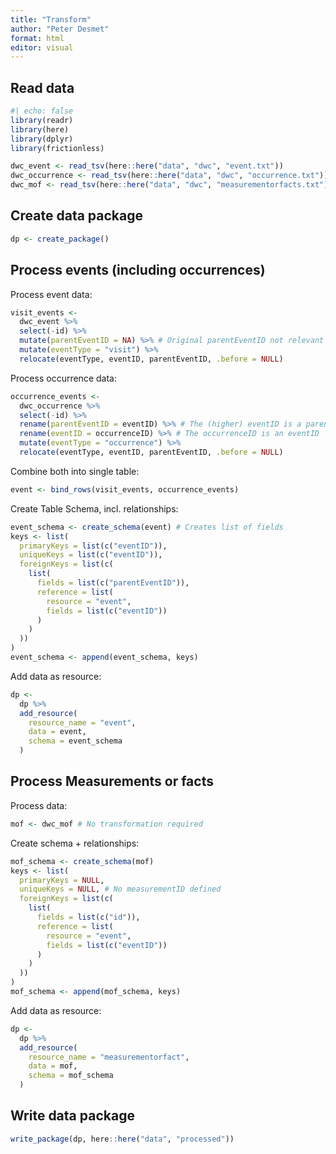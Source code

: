 ```yaml
---
title: "Transform"
author: "Peter Desmet"
format: html
editor: visual
---
```


## Read data

```r
#| echo: false
library(readr)
library(here)
library(dplyr)
library(frictionless)
```

```r
dwc_event <- read_tsv(here::here("data", "dwc", "event.txt"))
dwc_occurrence <- read_tsv(here::here("data", "dwc", "occurrence.txt"))
dwc_mof <- read_tsv(here::here("data", "dwc", "measurementorfacts.txt"))
```

## Create data package

```r
dp <- create_package()
```

## Process events (including occurrences)

Process event data:

```r
visit_events <-
  dwc_event %>%
  select(-id) %>%
  mutate(parentEventID = NA) %>% # Original parentEventID not relevant
  mutate(eventType = "visit") %>%
  relocate(eventType, eventID, parentEventID, .before = NULL)
```

Process occurrence data:

```r
occurrence_events <-
  dwc_occurrence %>%
  select(-id) %>%
  rename(parentEventID = eventID) %>% # The (higher) eventID is a parentEventID
  rename(eventID = occurrenceID) %>% # The occurrenceID is an eventID
  mutate(eventType = "occurrence") %>%
  relocate(eventType, eventID, parentEventID, .before = NULL)
```

Combine both into single table:

```r
event <- bind_rows(visit_events, occurrence_events)
```

Create Table Schema, incl. relationships:

```r
event_schema <- create_schema(event) # Creates list of fields
keys <- list(
  primaryKeys = list(c("eventID")),
  uniqueKeys = list(c("eventID")),
  foreignKeys = list(c(
    list(
      fields = list(c("parentEventID")),
      reference = list(
        resource = "event",
        fields = list(c("eventID"))
      )
    )
  ))
)
event_schema <- append(event_schema, keys)
```

Add data as resource:

```r
dp <-
  dp %>%
  add_resource(
    resource_name = "event",
    data = event,
    schema = event_schema
  )
```

## Process Measurements or facts

Process data:

```r
mof <- dwc_mof # No transformation required
```

Create schema + relationships:

```r
mof_schema <- create_schema(mof)
keys <- list(
  primaryKeys = NULL,
  uniqueKeys = NULL, # No measurementID defined
  foreignKeys = list(c(
    list(
      fields = list(c("id")),
      reference = list(
        resource = "event",
        fields = list(c("eventID"))
      )
    )
  ))
)
mof_schema <- append(mof_schema, keys)
```

Add data as resource:

```r
dp <-
  dp %>%
  add_resource(
    resource_name = "measurementorfact",
    data = mof,
    schema = mof_schema
  )
```

## Write data package

```r
write_package(dp, here::here("data", "processed"))
```
